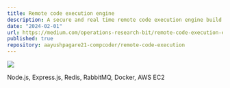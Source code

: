 ```yaml
---
title: Remote code execution engine
description: A secure and real time remote code execution engine build with Docker and Node.js.
date: "2024-02-01"
url: https://medium.com/operations-research-bit/remote-code-execution-engine-432c86b78ab1
published: true
repository: aayushpagare21-compcoder/remote-code-execution
---
```


[![](https://miro.medium.com/v2/resize:fit:828/format:webp/1*2zWxQ2culP0BEcQ2cBVvSg.jpeg)](https://medium.com/operations-research-bit/remote-code-execution-engine-432c86b78ab1)

Node.js, Express.js, Redis, RabbitMQ, Docker, AWS EC2
